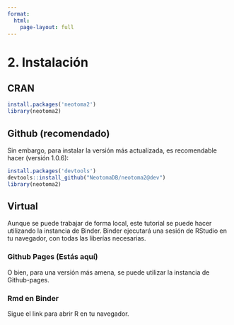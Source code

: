 ```yaml
---
format:
  html:
    page-layout: full
---
```


# 2. Instalación 

## CRAN

```r
install.packages('neotoma2')
library(neotoma2)
```

## Github (recomendado)

Sin embargo, para instalar la versión más actualizada, es recomendable hacer (versión 1.0.6): 
```r
install.packages('devtools')
devtools::install_github("NeotomaDB/neotoma2@dev")
library(neotoma2)
```

## Virtual

Aunque se puede trabajar de forma local, este tutorial se puede hacer utilizando la instancia de Binder. Binder ejecutará una sesión de RStudio en tu navegador, con todas las liberías necesarias.

### Github Pages (Estás aquí)

O bien, para una versión más amena, se puede utilizar la instancia de Github-pages.

### Rmd en Binder

Sigue el link para abrir R en tu navegador.